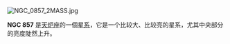 [[File:NGC_0857_2MASS.jpg|left]]
{{NGCInfoBox|NGCID=NGC 857|發現者=約翰·弗里德里希·威廉·赫歇爾|發現日期=1835年11月18日|其他編號=ESO 415-6,MCG -5-6-8|曆元=J2000.0|赤經=2時12分37秒
|赤緯=-31°56'40"|星座=天炉座|星體=星系|星等=12.4|表面亮度=13|藍等=13.4}}

'''NGC 857''' 是[[天炉座|天炉座]]的一個[[星系|星系]]，它是一个比较大、比较亮的星系，尤其中央部分的亮度陡然上升。

{{NGCReference|857}}
{{Catalogs|NGC=857}}